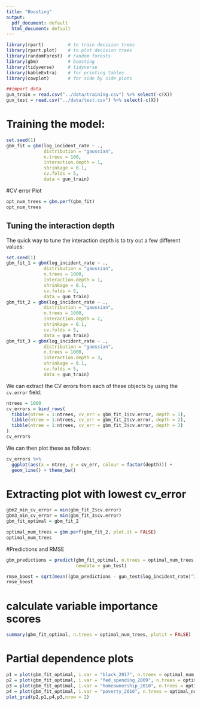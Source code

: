```yaml
---
title: "Boosting"
output:
  pdf_document: default
  html_document: default
---
```


```r
library(rpart)         # to train decision trees
library(rpart.plot)    # to plot decision trees
library(randomForest)  # random forests
library(gbm)           # boosting
library(tidyverse)     # tidyverse
library(kableExtra)    # for printing tables
library(cowplot)       # for side by side plots
```

```r
##import data
gun_train = read.csv("../data/training.csv") %>% select(-c(X))
gun_test = read.csv("../data/test.csv") %>% select(-c(X))
```

# Training the model:
```r
set.seed(1)
gbm_fit = gbm(log_incident_rate ~ .,
              distribution = "gaussian",
              n.trees = 100,
              interaction.depth = 1,
              shrinkage = 0.1,
              cv.folds = 5,
              data = gun_train)
```

#CV error Plot
```r
opt_num_trees = gbm.perf(gbm_fit)
opt_num_trees
```

## Tuning the interaction depth

The quick way to tune the interaction depth is to try out a few different values:
```r
set.seed(1)
gbm_fit_1 = gbm(log_incident_rate ~ .,
              distribution = "gaussian",
              n.trees = 1000,
              interaction.depth = 1,
              shrinkage = 0.1,
              cv.folds = 5,
              data = gun_train)
gbm_fit_2 = gbm(log_incident_rate ~ .,
              distribution = "gaussian",
              n.trees = 1000,
              interaction.depth = 2,
              shrinkage = 0.1,
              cv.folds = 5,
              data = gun_train)
gbm_fit_3 = gbm(log_incident_rate ~ .,
              distribution = "gaussian",
              n.trees = 1000,
              interaction.depth = 3,
              shrinkage = 0.1,
              cv.folds = 5,
              data = gun_train)
```

We can extract the CV errors from each of these objects by using the `cv.error` field:
```r
ntrees = 1000
cv_errors = bind_rows(
  tibble(ntree = 1:ntrees, cv_err = gbm_fit_1$cv.error, depth = 1),
  tibble(ntree = 1:ntrees, cv_err = gbm_fit_2$cv.error, depth = 2),
  tibble(ntree = 1:ntrees, cv_err = gbm_fit_3$cv.error, depth = 3)
)
cv_errors
```

We can then plot these as follows:
```r
cv_errors %>%
  ggplot(aes(x = ntree, y = cv_err, colour = factor(depth))) +
  geom_line() + theme_bw()
```
# Extracting plot with lowest cv_error
```r
gbm2_min_cv_error = min(gbm_fit_2$cv.error)
gbm3_min_cv_error = min(gbm_fit_3$cv.error)
gbm_fit_optimal = gbm_fit_2
```
```r
optimal_num_trees = gbm.perf(gbm_fit_2, plot.it = FALSE) 
optimal_num_trees
```

#Predictions and RMSE
```r
gbm_predictions = predict(gbm_fit_optimal, n.trees = optimal_num_trees,
                          newdata = gun_test)

rmse_boost = sqrt(mean((gbm_predictions - gun_test$log_incident_rate)^2))
rmse_boost
```


# calculate variable importance scores
```r
summary(gbm_fit_optimal, n.trees = optimal_num_trees, plotit = FALSE)
```

# Partial dependence plots
```r
p1 = plot(gbm_fit_optimal, i.var = "black_2017", n.trees = optimal_num_trees)
p2 = plot(gbm_fit_optimal, i.var = "fed_spending_2009", n.trees = optimal_num_trees)
p3 = plot(gbm_fit_optimal, i.var = "homeownership_2010", n.trees = optimal_num_trees)
p4 = plot(gbm_fit_optimal, i.var = "poverty_2016", n.trees = optimal_num_trees)
plot_grid(p2,p1,p4,p3,nrow = 2)
```


